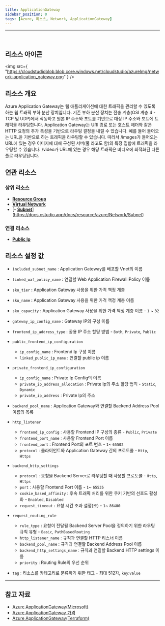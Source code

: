 ```yaml
---
title: ApplicationGateway
sidebar_position: 0
tags: [Azure, 리소스, Network, ApplicationGateway]
---
```


<hr />
<br />

## 리소스 아이콘

<img
    src={
        "https://cloudstudioblob.blob.core.windows.net/cloudstudio/azureImg/network-application_gateway.png"
    }
/>

## 리소스 개요

Azure Application Gateway는 웹 애플리케이션에 대한 트래픽을 관리할 수 있도록 하는 웹 트래픽 부하 분산 장치입니다.
기존 부하 분산 장치는 전송 계층(OSI 계층 4 - TCP 및 UDP)에서 작동하고 원본 IP 주소와 포트를 기반으로 대상 IP 주소와 포트에 트래픽을 라우팅합니다.
Application Gateway는 URI 경로 또는 호스트 헤더와 같은 HTTP 요청의 추가 특성을 기반으로 라우팅 결정을 내릴 수 있습니다. 예를 들어 들어오는 URL을 기반으로 하는 트래픽을 라우팅할 수 있습니다.
따라서 /images가 들어오는 URL에 있는 경우 이미지에 대해 구성된 서버(풀 라고도 함)의 특정 집합에 트래픽을 라우팅할 수 있습니다. /video가 URL에 있는 경우 해당 트래픽은 비디오에 최적화된 다른 풀로 라우팅됩니다.

## 연관 리소스

### 상위 리소스

-   [**Resource Group**](https://docs.cstudio.app/docs/resource/azure/Base/ResourceGroup)
-   [**Virtual Network**](https://docs.cstudio.app/docs/resource/azure/Network/VirtualNetwork)
-   [- [**Subnet**](https://docs.cstudio.app/docs/resource/azure/Network/Subnet)](https://docs.cstudio.app/docs/resource/azure/Network/Subnet)

### 연결 리소스

-   [**Public Ip**](https://docs.cstudio.app/docs/resource/azure/Network/PublicIp)

## 리소스 설정 값

-   `included_subnet_name` : Application Gateway를 배포할 Vnet의 이름

-   `linked_waf_policy_name` : 연결할 Web Application Firewall Policy 이름

-   `sku_tier` : Application Gateway 사용을 위한 가격 책정 계층

-   `sku_name` : Application Gateway 사용을 위한 가격 책정 계층 이름

-   `sku_capacity` : Application Gateway 사용을 위한 가격 책정 계층 이름 - `1` ~ `32`

-   `gateway_ip_config_name` : Gateway IP의 구성 이름

-   `frontend_ip_address_type` : 공용 IP 주소 할당 방법 - `Both`, `Private`, `Public`

-   `public_frontend_ip_configuration`

    -   `ip_config_name` : Frontend Ip 구성 이름
    -   `linked_public_ip_name` : 연결할 public ip 이름

-   `private_frontend_ip_configuration`

    -   `ip_config_name` : Private Ip Config의 이름
    -   `private_ip_address_allocation` : Private Ip의 주소 할당 법칙 - `Static`, `Dynamic`
    -   `private_ip_address` : Private Ip의 주소

-   `backend_pool_name` : Application Gateway와 연결할 Backend Address Pool 이름의 목록

-   `http_listener`
    -   `frontend_ip_config` : 사용할 Frontend IP 구성의 종류 - `Public`, `Private`
    -   `frontend_port_name` : 사용할 Frontend Port 이름
    -   `frontend_port` : Frontend Port의 포트 번호 - `1`~ `65502`
    -   `protocol` : 클라이언트와 Application Gateway 간의 프로토콜 - `Http`, `Https`
-   `backend_http_settings`
    -   `protocol` : 요청을 Backend Server로 라우팅할 때 사용할 프로토콜 - `Http`, `Https`
    -   `port` : 사용할 Frontend Port 이름 - `1`~ `65535`
    -   `cookie_based_affinity` : 후속 트래픽 처리를 위한 쿠키 기반의 선호도 활성화 - `Enabled`, `Disabled`
    -   `request_timeout` : 요청 시간 초과 설정(초) - `1`~ `86400`
-   `request_routing_rule`

    -   `rule_type` : 요청이 전달될 Backend Server Pool을 정의하기 위한 라우팅 규칙 유형 - `Basic`, `PathBasedRouting`
    -   `http_listener_name` : 규칙과 연결할 HTTP 리스너 이름
    -   `backend_pool_name` : 규칙과 연결할 Backend Address Pool 이름
    -   `backend_http_settings_name` : 규칙과 연결할 Backend HTTP settings 이름
    -   `priority` : Routing Rule의 우선 순위

-   `tag` : 리소스를 카테고리로 분류하기 위한 태그 - 최대 512자, `key`:`value`

---

## 참고 자료

-   [Azure ApplicationGateway(Microsoft)](https://learn.microsoft.com/ko-kr/azure/application-gateway/overview)
-   [Azure ApplicationGateway 가격](https://azure.microsoft.com/en-us/pricing/details/application-gateway/)
-   [Azure ApplicationGateway(Terraform)](https://registry.terraform.io/providers/hashicorp/azurerm/latest/docs/resources/application_gateway)
